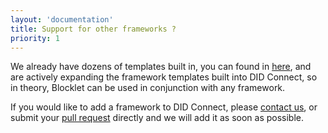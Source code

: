 ```yaml
---
layout: 'documentation'
title: Support for other frameworks ?
priority: 1
---
```


We already have dozens of templates built in, you can found in [here](../available-templates), and are actively expanding the framework templates built into DID Connect, so in theory, Blocklet can be used in conjunction with any framework.

If you would like to add a framework to DID Connect, please [contact us](https://github.com/ArcBlock/did-connect/issues), or submit your [pull request](https://github.com/blocklet/) directly and we will add it as soon as possible.
